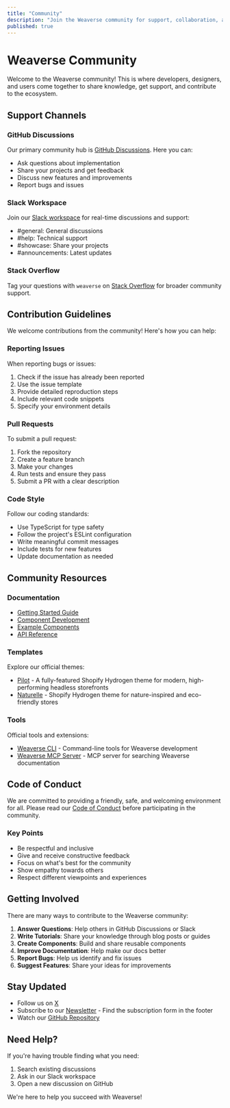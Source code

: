 ```yaml
---
title: "Community"
description: "Join the Weaverse community for support, collaboration, and sharing best practices."
published: true
---
```


# Weaverse Community

Welcome to the Weaverse community! This is where developers, designers, and users come together to share knowledge, get support, and contribute to the ecosystem.

## Support Channels

### GitHub Discussions
Our primary community hub is [GitHub Discussions](https://github.com/orgs/Weaverse/discussions). Here you can:

- Ask questions about implementation
- Share your projects and get feedback
- Discuss new features and improvements
- Report bugs and issues

### Slack Workspace
Join our [Slack workspace](https://wvse.cc/weaverse-slack) for real-time discussions and support:

- #general: General discussions
- #help: Technical support
- #showcase: Share your projects
- #announcements: Latest updates

### Stack Overflow
Tag your questions with `weaverse` on [Stack Overflow](https://stackoverflow.com/questions/tagged/weaverse) for broader community support.

## Contribution Guidelines

We welcome contributions from the community! Here's how you can help:

### Reporting Issues
When reporting bugs or issues:

1. Check if the issue has already been reported
2. Use the issue template
3. Provide detailed reproduction steps
4. Include relevant code snippets
5. Specify your environment details

### Pull Requests
To submit a pull request:

1. Fork the repository
2. Create a feature branch
3. Make your changes
4. Run tests and ensure they pass
5. Submit a PR with a clear description

### Code Style
Follow our coding standards:

- Use TypeScript for type safety
- Follow the project's ESLint configuration
- Write meaningful commit messages
- Include tests for new features
- Update documentation as needed

## Community Resources

### Documentation
- [Getting Started Guide](getting-started)
- [Component Development](development-guide/weaverse-component)
- [Example Components](guides/example-components)
- [API Reference](api)

### Templates
Explore our official themes:

- [Pilot](https://github.com/Weaverse/pilot) - A fully-featured Shopify Hydrogen theme for modern, high-performing headless storefronts
- [Naturelle](https://github.com/Weaverse/naturelle) - Shopify Hydrogen theme for nature-inspired and eco-friendly stores

### Tools
Official tools and extensions:

- [Weaverse CLI](https://github.com/weaverse/cli) - Command-line tools for Weaverse development
- [Weaverse MCP Server](https://github.com/Weaverse/mcp-server) - MCP server for searching Weaverse documentation

## Code of Conduct

We are committed to providing a friendly, safe, and welcoming environment for all. Please read our [Code of Conduct](https://github.com/weaverse/weaverse/blob/main/CODE_OF_CONDUCT.md) before participating in the community.

### Key Points
- Be respectful and inclusive
- Give and receive constructive feedback
- Focus on what's best for the community
- Show empathy towards others
- Respect different viewpoints and experiences

## Getting Involved

There are many ways to contribute to the Weaverse community:

1. **Answer Questions**: Help others in GitHub Discussions or Slack
2. **Write Tutorials**: Share your knowledge through blog posts or guides
3. **Create Components**: Build and share reusable components
4. **Improve Documentation**: Help make our docs better
5. **Report Bugs**: Help us identify and fix issues
6. **Suggest Features**: Share your ideas for improvements

## Stay Updated

- Follow us on [X](https://x.com/weaverseio)
- Subscribe to our [Newsletter](https://weaverse.io/#newsletter) - Find the subscription form in the footer
- Watch our [GitHub Repository](https://github.com/weaverse/weaverse)

## Need Help?

If you're having trouble finding what you need:

1. Search existing discussions
2. Ask in our Slack workspace
3. Open a new discussion on GitHub

We're here to help you succeed with Weaverse! 